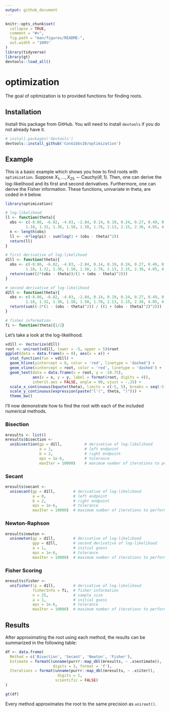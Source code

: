 ```yaml
---
output: github_document
---
```


<!-- README.md is generated from README.Rmd. Please edit that file -->

```r
knitr::opts_chunk$set(
  collapse = TRUE,
  comment = "#>",
  fig.path = "man/figures/README-",
  out.width = "100%"
)
library(tidyverse)
library(gt)
devtools::load_all()
```

# optimization

<!-- badges: start -->
<!-- badges: end -->

The goal of optimization is to provided functions for finding roots.

## Installation

Install this package from GitHub. You will need to install `devtools` if you do not already have it.

```r
# install.packages('devtools')
devtools::install_github('ConGibbs10/optimization')
```

## Example

This is a basic example which shows you how to find roots with `optimization`. Suppose $X_1, \dots, X_{25}\sim \text{Cauchy}(\theta, 1)$. Then, one can derive the log-likelihood and its first and second derivatives. Furthermore, one can derive the Fisher information. These functions, univariate in theta, are coded in `R` below.

```r
library(optimization)

# log-likelihood
ll <- function(theta){
  obs <- c(-8.86, -6.82, -4.03, -2.84, 0.14, 0.19, 0.24, 0.27, 0.49, 0.62, 0.76, 1.09, 
         1.18, 1.32, 1.36, 1.58, 1.58, 1.78, 2.13, 2.15, 2.36, 4.05, 4.11, 4.12, 6.83)
  n <- length(obs)
  ll <- -n*log(pi) - sum(log(1 + (obs - theta)^2))
  return(ll)
}

# first derivative of log-likelihood
d1ll <- function(theta){
  obs <- c(-8.86, -6.82, -4.03, -2.84, 0.14, 0.19, 0.24, 0.27, 0.49, 0.62, 0.76, 1.09, 
         1.18, 1.32, 1.36, 1.58, 1.58, 1.78, 2.13, 2.15, 2.36, 4.05, 4.11, 4.12, 6.83)
  return(sum((2*(obs - theta))/(1 + (obs - theta)^2)))
}

# second derivative of log-likelihood
d2ll <- function(theta){
  obs <- c(-8.86, -6.82, -4.03, -2.84, 0.14, 0.19, 0.24, 0.27, 0.49, 0.62, 0.76, 1.09, 
         1.18, 1.32, 1.36, 1.58, 1.58, 1.78, 2.13, 2.15, 2.36, 4.05, 4.11, 4.12, 6.83)
  return(sum((-2*(1 - (obs - theta)^2)) / ((1 + (obs - theta)^2)^2)))
}

# fisher information
fi <- function(theta){1/2}
```

Let's take a look at the log-likelihood.

```r
vd1ll <- Vectorize(d1ll)
root <- uniroot(vd1ll, lower = -5, upper = 5)$root
ggplot(data = data.frame(x = 0), aes(x = x)) +
  stat_function(fun = vd1ll) + 
  geom_hline(yintercept = 0, color = 'red', linetype = 'dashed') +
  geom_vline(xintercept = root, color = 'red', linetype = 'dashed') +
  geom_text(data = data.frame(x = root, y = -10.75),
            aes(x = x, y = y, label = format(root, digits = 4)),
            inherit.aes = FALSE, angle = 90, vjust = -.25) +
  scale_x_continuous(bquote(theta), limits = c(-5, 5), breaks = seq(-5, 5, by = 1)) +
  scale_y_continuous(expression(paste("l'(", theta, ")"))) +
  theme_bw()
```

I'll now demonstrate how to find the root with each of the included numerical methods.

### Bisection

```r
mresults <- list()
mresults$bisection <- 
  unibisection(gp = d1ll,          # derivative of log-likelihood
               a = 1,              # left endpoint
               b = 2,              # right endpoint
               eps = 1e-6,         # tolerance 
               maxIter = 10000)    # maximum number of iterations to perform
```

### Secant

```r
mresults$secant <- 
  unisecant(gp = d1ll,        # derivative of log-likelihood
            a = 0,            # left endpoint
            b = 2,            # right endpoint
            eps = 1e-6,       # tolerance 
            maxIter = 10000)  # maximum number of iterations to perform
```

### Newton-Raphson

```r
mresults$newton <- 
  uninewton(gp = d1ll,        # derivative of log-likelihood
            gpp = d2ll,       # second derivative of log-likelihood
            a = 1,            # initial guess
            eps = 1e-6,       # tolerance       
            maxIter = 10000)  # maximum number of iterations to perform
```

### Fisher Scoring

```r
mresults$fisher <- 
  unifisher(lp = d1ll,        # derivative of log-likelihood
            fisherInfo = fi,  # fisher information
            n = 25,           # sample size
            a = 1,            # initial guess
            eps = 1e-6,       # tolerance       
            maxIter = 10000)  # maximum number of iterations to perform)
```

## Results

After approximating the root using each method, the results can be summarized in the following table:

```r
df <- data.frame(
  Method = c('Bisection', 'Secant', 'Newton', 'Fisher'),
  Estimate = formatC(unname(purrr::map_dbl(mresults, ~ .x$estimate)),
                     digits = 3, format = 'f'),
  Iterations = format(unname(purrr::map_dbl(mresults, ~ .x$iter)),
                       digits = 1,
                      scientific = FALSE)
)

gt(df)
```

Every method approximates the root to the same precision as `uniroot()`.
